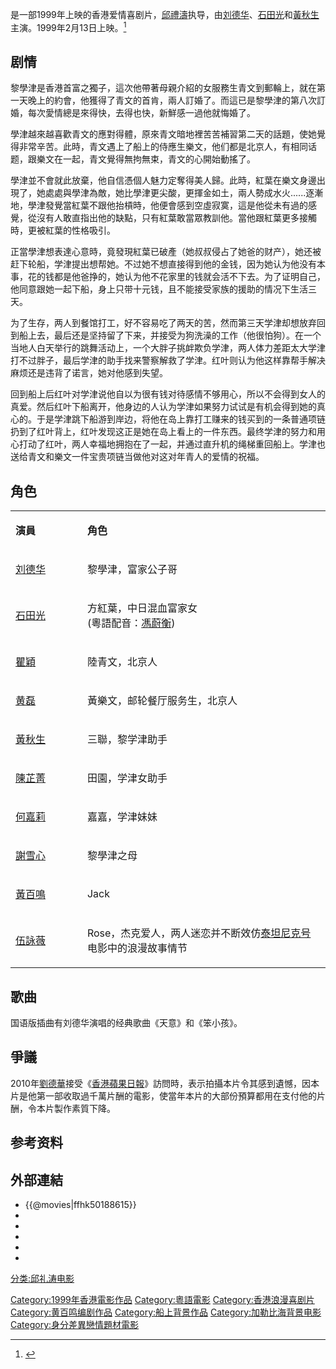 {{Infobox Film
| name = 愛情夢幻號
| original_name = ''{{lang|en|Fascination Amour}}''
| image = Fascination Amour.jpg
| caption =
| director = [[邱禮濤|邱禮濤]]
| producer = [[黃百鳴|黃百鳴]]
| writer = 黃百鳴<br />[[秋婷|秋婷]]<br />[[黃浩華|黃浩華]] 
| starring = [[劉德華|劉德華]]<br />[[石田光|石田光]]<br />[[瞿颖|瞿颖]]<br />[[黄磊|黄磊]]|
| music = [[麥振鴻|麥振鴻]] 
| cinematography = [[陳廣鴻|陳廣鴻]]
| editing = [[蔡雄|蔡雄]] 
| production_company = [[東方電影出品有限公司|東方電影出品有限公司]]<br />[[飛圖電影有限公司|飛圖電影有限公司]] 
| distributor ={{HK}} [[東方電影發行有限公司|東方電影發行有限公司]]
| released = {{SIN}}：{{film date|1999|2|12}}<br>{{HK}}：{{film date|1999|2|13}}<br>{{JPN}}：{{start date|2000|1|15}}
| runtime = 95 分鐘
| country = {{香港電影產地}}
| language = [[粵語|粵語]]、[[普通話|普通話]]
| gross   = 
| preceded_by    = 
| followed_by    = 
| amg_id = |
| imdb_id    = tt0188615
}}
{{engname|《愛情夢幻號》|''Fascination Amour''}}是一部1999年上映的香港爱情喜剧片，[[邱禮濤|邱禮濤]]执导，由[[刘德华|刘德华]]、[[石田光|石田光]]和[[黃秋生|黃秋生]]主演。1999年2月13日上映。<ref>{{Cite web|title=愛情夢幻號 (1999)|url=http://hkmdb.com/db/movies/view.mhtml?id=8478&display_set=big5|accessdate=2020-05-02|work=hkmdb.com|archive-date=2016-04-01|archive-url=https://web.archive.org/web/20160401125948/http://www.hkmdb.com/db/movies/view.mhtml?id=8478&display_set=big5|dead-url=no}}</ref>

== 剧情 ==
黎學津是香港首富之獨子，這次他帶著母親介紹的女服務生青文到郵輪上，就在第一天晚上的約會，他獲得了青文的首肯，兩人訂婚了。而這已是黎學津的第八次訂婚，每次愛情總是來得快，去得也快，新鮮感一過他就悔婚了。

學津越來越喜歡青文的應對得體，原來青文暗地裡苦苦補習第二天的話題，使她覺得非常辛苦。此時，青文遇上了船上的侍應生樂文，他们都是北京人，有相同话题，跟樂文在一起，青文覺得無拘無束，青文的心開始動搖了。

學津並不會就此放棄，他自信憑個人魅力定奪得美人歸。此時，紅葉在樂文身邊出現了，她處處與學津為敵，她比學津更尖酸，更揮金如土，兩人勢成水火......逐漸地，學津發覺當紅葉不跟他抬槓時，他便會感到空虛寂寞，這是他從未有過的感覺，從沒有人敢直指出他的缺點，只有紅葉敢當眾教訓他。當他跟紅葉更多接觸時，更被紅葉的性格吸引。

正當學津想表達心意時，竟發現紅葉已破產（她叔叔侵占了她爸的财产），她还被赶下轮船，学津提出想帮她。不过她不想直接得到他的金钱，因为她认为他没有本事，花的钱都是他爸挣的，她认为他不花家里的钱就会活不下去。为了证明自己，他同意跟她一起下船，身上只带十元钱，且不能接受家族的援助的情况下生活三天。

为了生存，两人到餐馆打工，好不容易吃了两天的苦，然而第三天学津却想放弃回到船上去，最后还是坚持留了下来，并接受为狗洗澡的工作（他很怕狗）。在一个当地人白天举行的跳舞活动上，一个大胖子挑衅欺负学津，两人体力差距太大学津打不过胖子，最后学津的助手找来警察解救了学津。红叶则认为他这样靠帮手解决麻烦还是违背了诺言，她对他感到失望。

回到船上后红叶对学津说他自以为很有钱对待感情不够用心，所以不会得到女人的真爱。然后红叶下船离开，他身边的人认为学津如果努力试试是有机会得到她的真心的。于是学津跳下船游到岸边，将他在岛上靠打工赚来的钱买到的一条普通项链扔到了红叶背上，红叶发现这正是她在岛上看上的一件东西。最终学津的努力和用心打动了红叶，两人幸福地拥抱在了一起，并通过直升机的绳梯重回船上。学津也送给青文和樂文一件宝贵项链当做他对这对年青人的爱情的祝福。

== 角色 ==
{|class="wikitable" width="50%"
|- style="background:cornflowerblue; color:white" align=center
|style="width:5%"|'''演員'''||style="width:18%"|'''角色'''
|-
|[[刘德华|刘德华]] 
| 黎學津，富家公子哥
|-
|[[石田光|石田光]] 
| 方紅葉，中日混血富家女<br>(粵語配音：[[馮蔚衡|馮蔚衡]])
|-
|[[瞿穎|瞿穎]] 
| 陸青文，北京人
|-
|[[黄磊|黄磊]] 
| 黃樂文，邮轮餐厅服务生，北京人
|-
|[[黃秋生|黃秋生]] 
| 三聯，黎学津助手
|-
|[[陳芷菁|陳芷菁]] 
| 田園，学津女助手
|-
|[[何嘉莉|何嘉莉]] 
| 嘉嘉，学津妹妹
|-
|[[謝雪心|謝雪心]]
| 黎學津之母
|-
|[[黃百鳴|黃百鳴]] 
| Jack
|-
|[[伍詠薇|伍詠薇]] 
| Rose，杰克爱人，两人迷恋并不断效仿[[泰坦尼克号|泰坦尼克号]]电影中的浪漫故事情节
|}

== 歌曲 ==
国语版插曲有刘德华演唱的经典歌曲《天意》和《笨小孩》。

== 爭議 ==
2010年[[劉德華|劉德華]]接受《[[香港蘋果日報|香港蘋果日報]]》訪問時，表示拍攝本片令其感到遺憾，因本片是他第一部收取過千萬片酬的電影，使當年本片的大部份預算都用在支付他的片酬，令本片製作素質下降。

== 参考资料 ==
<references />

== 外部連結 ==
*{{@movies|ffhk50188615}}
*{{hkmdb title|8478}}
*{{Mtime|10105}}
*{{douban}}
*{{rotten-tomatoes|fascination_amour}}
*{{imdb title|0188615}}

{{邱禮濤}}
{{黃秋生}}
{{DEFAULTSORT:aiqing}}
[[Category:1999年香港電影作品|Category:1999年香港電影作品]]
[[Category:粵語電影|Category:粵語電影]]
[[Category:香港浪漫喜剧片|Category:香港浪漫喜剧片]]
[[分类:邱礼涛电影|分类:邱礼涛电影]]
[[Category:黄百鸣编剧作品|Category:黄百鸣编剧作品]]
[[Category:船上背景作品|Category:船上背景作品]]
[[Category:加勒比海背景电影|Category:加勒比海背景电影]]
[[Category:身分差異戀情題材電影|Category:身分差異戀情題材電影]]